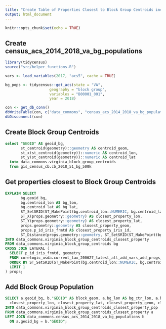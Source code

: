 ```yaml
---
title: "Create Table of Properties Closest to Block Group Centroids including Block Group Populations"
output: html_document
---
```


```r
knitr::opts_chunk$set(echo = TRUE)
```

## Create census_acs_2014_2018_va_bg_populations
```r
library(tidycensus)
source("src/helper_functions.R")

vars <- load_variables(2017, "acs5", cache = TRUE)

bg_pops <- tidycensus::get_acs(state = "VA",
                    geography = "block group",
                    variables = "B00001_001",
                    year = 2018)

con <- get_db_conn()
dbWriteTable(con, c("data_commons", "census_acs_2014_2018_va_bg_populations"), bg_pops, row.names=F)
dbDisconnect(con)
```

## Create Block Group Centroids
```sql
select "GEOID" AS geoid_bg, 
       st_centroid(geometry)::geometry AS centroid_geom, 
       st_x(st_centroid(geometry))::numeric AS centroid_lon, 
       st_y(st_centroid(geometry))::numeric AS centroid_lat
  into data_commons.virginia_block_group_centroids
  from gis_census_cb.cb_2018_51_bg_500k
```

## Get properties closest to Block Group Centroids
```sql
EXPLAIN SELECT 
       bg.geoid_bg,
       bg.centroid_lon AS bg_lon,
       bg.centroid_lat AS bg_lat,
       ST_SetSRID(ST_MakePoint(bg.centroid_lon::NUMERIC, bg.centroid_lat::NUMERIC), 4326)::geometry as bg_pt_geom,
       ST_X(props.geometry::geometry) AS closest_property_lon,
       ST_Y(props.geometry::geometry) AS closest_property_lat,
       props.geometry::geometry AS closest_property_geom,
       props.p_id_iris_frmtd AS closest_property_iris_id,
       ST_Distance(props.geometry::geometry, ST_SetSRID(ST_MakePoint(bg.centroid_lon::NUMERIC, bg.centroid_lat::NUMERIC), 4326)::geometry) AS dist
INTO data_commons.virginia_block_group_centroids_closest_property
FROM data_commons.virginia_block_group_centroids bg
CROSS JOIN LATERAL (
  SELECT p_id_iris_frmtd, geometry
  FROM corelogic_usda.current_tax_200627_latest_all_add_vars_add_progs_geom_blk prop
  ORDER BY ST_SetSRID(ST_MakePoint(bg.centroid_lon::NUMERIC, bg.centroid_lat::NUMERIC), 4326)::geometry <-> prop.geometry
  LIMIT 1
) props;
```

##  Add Block Group Population
```sql
SELECT a.geoid_bg, b."GEOID" AS block_geom, a.bg_lon AS bg_ctr_lon, a.bg_lat AS bg_ctr_lat, a.bg_pt_geom AS bg_ctr_geom, 
  closest_property_lon, closest_property_lat, closest_property_geom, closest_property_iris_id, b."estimate" AS bg_population
INTO data_commons.virginia_block_group_centroids_closest_property_pop
FROM data_commons.virginia_block_group_centroids_closest_property a
LEFT JOIN data_commons.census_acs_2014_2018_va_bg_populations b
  ON a.geoid_bg = b."GEOID";
```


